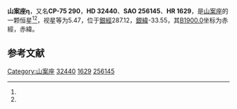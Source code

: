 {{Starbox begin
| name = 山案座η
}}
{{Starbox observe
| epoch = [[J2000.0|J2000.0]]
| constell = [[山案座|山案座]]<ref name=SIMBAD>{{cite web
 | url=http://simbad.u-strasbg.fr/simbad/sim-id?Ident=HR+1629
 | title=Pulsating variable Star
 | publisher=Centre de Données astronomiques de Strasbourg
 | work=SIMBAD
 | accessdate=2012-07-13
 | archive-date=2019-09-16
 | archive-url=https://web.archive.org/web/20190916023731/http://simbad.u-strasbg.fr/simbad/sim-id?Ident=HR+1629
 }}</ref><ref name=DATA>{{cite web
 | url=http://vizier.u-strasbg.fr/viz-bin/VizieR-5?-out.add=.&-source=5050&-corr=PK=HR&-out.max=9999&HR=1629
 | title=VizieR Detailed Page
 | accessdate=2012-07-13
 | archive-date=2019-09-16
 | archive-url=https://web.archive.org/web/20190916210804/http://vizier.u-strasbg.fr/viz-bin/VizieR-5?-out.add=.&-source=5050&-corr=PK=HR&-out.max=9999&HR=1629
 }}</ref>
| 星官 = 
| ra = {{RA|4|55|11.2}}<ref name=SIMBAD /><ref name=DATA />
| dec = {{DEC|-74|56|13}}<ref name=SIMBAD /><ref name=DATA />
| appmag_v = 5.47<ref name=SIMBAD /><ref name=DATA />
}}
{{Starbox character
| class = K4III<ref name=SIMBAD /><ref name=DATA />
| b-v = 1.52<ref name=SIMBAD /><ref name=DATA />
| u-b = 1.83<ref name=SIMBAD /><ref name=DATA />
| r-i = <ref name=SIMBAD /><ref name=DATA />
| variable = 
}}
{{Starbox astrometry
| radial_v = 1.83
| prop_mo_ra = 26
| parallax = 0.026
| p_error = 
}}
{{Starbox catalog
| names =CP-75 290，[[SAO星表|SAO]] 256145，[[HD星表|HD]] 32440，[[HR星表|HR]] 1629}}
{{Starbox reference |Simbad=HR+1629}}
{{Starbox end}}

'''山案座η'''，又名'''CP-75 290'''，'''HD 32440'''、'''SAO 256145'''、'''HR 1629'''，是[[山案座|山案座]]的一颗恒星<ref name=SIMBAD /><ref name=DATA />，视星等为5.47，位于[[銀道座標系|銀經]]287.12，[[銀道座標系|銀緯]]-33.55，其[[B1900.0|B1900.0]]坐标为赤經{{RA|4|58|3.5}}，赤緯{{DEC|-75|-33.55|26}}。

== 参考文献 ==
{{reflist}}

{{star-stub}}

{{山案座恒星}}
[[Category:山案座|Category:山案座]]
[[Category:HD和HDE天體|32440]]
[[Category:HR天體|1629]]
[[Category:SAO天體|256145]]